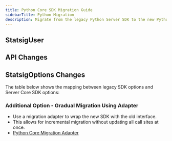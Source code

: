 ```yaml
---
title: Python Core SDK Migration Guide
sidebarTitle: Python Migration
description: Migrate from the legacy Python Server SDK to the new Python Core SDK
---
```




<Intro sdkType="Python" />

<PyInstallation />

## StatsigUser

<PyUserCreation />

## API Changes

<PyAPIChanges />

<GlobalChanges 
  waitForUserAgentInit="wait_for_user_agent_init"
  waitForCountryLookupInit="wait_for_country_lookup_init"
  disableUserAgentParsing="disable_user_agent_parsing"
  disableCountryLookup="disable_country_lookup"
  enableIdLists="enable_id_lists"
/>

## StatsigOptions Changes

The table below shows the mapping between legacy SDK options and Server Core SDK options:

<PyStatsigOptions />

<MigrationHelp />

### Additional Option - Gradual Migration Using Adapter

- Use a migration adapter to wrap the new SDK with the old interface.
- This allows for incremental migration without updating all call sites at once.
- [Python Core Migration Adapter](https://github.com/statsig-io/statsig-server-core-migration-adapters/blob/main/python_core_migration_adapter.py)

<NeedHelp />

